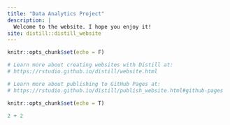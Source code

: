```yaml
---
title: "Data Analytics Project"
description: |
  Welcome to the website. I hope you enjoy it!
site: distill::distill_website
---
```


```r
knitr::opts_chunk$set(echo = F)

# Learn more about creating websites with Distill at:
# https://rstudio.github.io/distill/website.html

# Learn more about publishing to GitHub Pages at:
# https://rstudio.github.io/distill/publish_website.html#github-pages

```

```r
knitr::opts_chunk$set(echo = T)

2 + 2

```